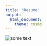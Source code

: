 ```yaml
---
title: "Resume"
output: 
  html_document:
    theme: cosmo
---
```


<img src="./files/adeline_shin_resume.jpg" alt="some text">